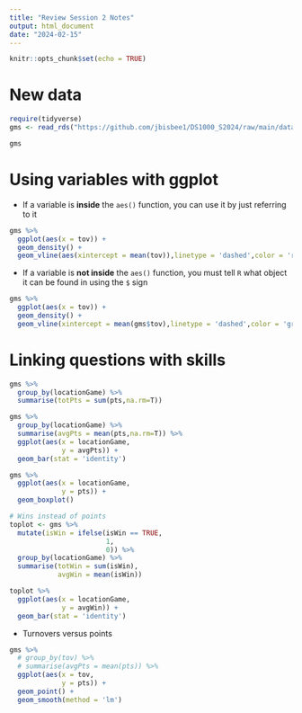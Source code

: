 ```yaml
---
title: "Review Session 2 Notes"
output: html_document
date: "2024-02-15"
---
```


```r
knitr::opts_chunk$set(echo = TRUE)
```


# New data

```r
require(tidyverse)
gms <- read_rds("https://github.com/jbisbee1/DS1000_S2024/raw/main/data/game_summary.Rds")

gms

```


# Using variables with ggplot

- If a variable is **inside** the `aes()` function, you can use it by just referring to it

```r
gms %>%
  ggplot(aes(x = tov)) + 
  geom_density() + 
  geom_vline(aes(xintercept = mean(tov)),linetype = 'dashed',color = 'red')
```

- If a variable is **not inside** the `aes()` function, you must tell `R` what object it can be found in using the `$` sign

```r
gms %>%
  ggplot(aes(x = tov)) + 
  geom_density() + 
  geom_vline(xintercept = mean(gms$tov),linetype = 'dashed',color = 'green')
```



# Linking questions with skills

```r
gms %>%
  group_by(locationGame) %>%
  summarise(totPts = sum(pts,na.rm=T))

gms %>%
  group_by(locationGame) %>%
  summarise(avgPts = mean(pts,na.rm=T)) %>%
  ggplot(aes(x = locationGame,
             y = avgPts)) + 
  geom_bar(stat = 'identity')

gms %>%
  ggplot(aes(x = locationGame,
             y = pts)) + 
  geom_boxplot()

# Wins instead of points
toplot <- gms %>%
  mutate(isWin = ifelse(isWin == TRUE,
                        1,
                        0)) %>%
  group_by(locationGame) %>%
  summarise(totWin = sum(isWin),
            avgWin = mean(isWin))

toplot %>%
  ggplot(aes(x = locationGame,
             y = avgWin)) + 
  geom_bar(stat = 'identity')

```

- Turnovers versus points

```r
gms %>%
  # group_by(tov) %>%
  # summarise(avgPts = mean(pts)) %>%
  ggplot(aes(x = tov,
             y = pts)) + 
  geom_point() + 
  geom_smooth(method = 'lm')
```


